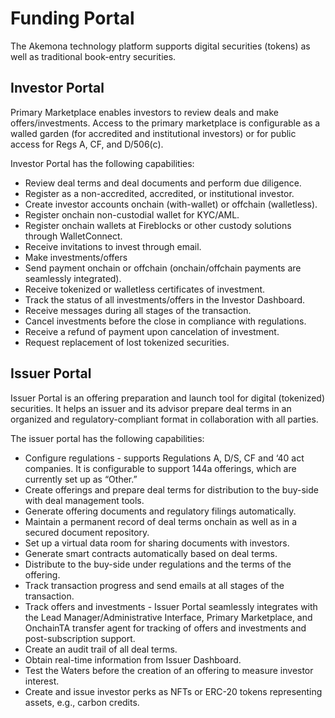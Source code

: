 # Funding Portal

The Akemona technology platform supports digital securities (tokens) as well as traditional book-entry securities.


## Investor Portal

Primary Marketplace enables investors to review deals and make offers/investments. Access to the primary marketplace is configurable as a walled garden (for accredited and institutional investors) or for public access for Regs A, CF, and D/506(c).

Investor Portal has the following capabilities:

- Review deal terms and deal documents and perform due diligence.
- Register as a non-accredited, accredited, or institutional investor.
- Create investor accounts onchain (with-wallet) or offchain (walletless).
- Register onchain non-custodial wallet for KYC/AML.
- Register onchain wallets at Fireblocks or other custody solutions through WalletConnect.
- Receive invitations to invest through email.
- Make investments/offers
- Send payment onchain or offchain (onchain/offchain payments are seamlessly integrated).
- Receive tokenized or walletless certificates of investment.
- Track the status of all investments/offers in the Investor Dashboard.
- Receive messages during all stages of the transaction.
- Cancel investments before the close in compliance with regulations.
- Receive a refund of payment upon cancelation of investment.
- Request replacement of lost tokenized securities.

## Issuer Portal 

Issuer Portal is an offering preparation and launch tool for digital (tokenized) securities. It helps an issuer and its advisor prepare deal terms in an organized and regulatory-compliant format in collaboration with all parties.

The issuer portal has the following capabilities:

- Configure regulations - supports Regulations A, D/S, CF and ‘40 act companies. It is configurable to support 144a offerings, which are currently set up as “Other.”
- Create offerings and prepare deal terms for distribution to the buy-side with deal management tools.
- Generate offering documents and regulatory filings automatically.
- Maintain a permanent record of deal terms onchain as well as in a secured document repository.
- Set up a virtual data room for sharing documents with investors.
- Generate smart contracts automatically based on deal terms.
- Distribute to the buy-side under regulations and the terms of the offering.
- Track transaction progress and send emails at all stages of the transaction.
- Track offers and investments - Issuer Portal seamlessly integrates with the Lead Manager/Administrative Interface, Primary Marketplace, and OnchainTA transfer agent for tracking of offers and investments and post-subscription support.
- Create an audit trail of all deal terms.
- Obtain real-time information from Issuer Dashboard.
- Test the Waters before the creation of an offering to measure investor interest.
- Create and issue investor perks as NFTs or ERC-20 tokens representing assets, e.g., carbon credits.


